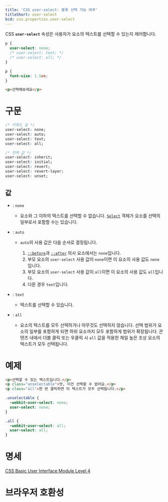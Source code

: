 ```yaml
---
title: 'CSS user-select: 블록 선택 가능 여부'
titleShort: user-select
bcd: css.properties.user-select
---
```


CSS **`user-select`** 속성은 사용자가 요소의 텍스트를 선택할 수 있는지 제어합니다.

```css hidden name=demo
p {
  user-select: none;
  /* user-select: text; */
  /* user-select: all; */
}
```

```css hidden name=demo filename=style
p {
  font-size: 1.5em;
}
```

```html hidden name=demo
<p>선택해보세요</p>
```

<LiveExample height={180} lang="css" name="demo" />

# 구문

```css
/* 키워드 값 */
user-select: none;
user-select: auto;
user-select: text;
user-select: all;

/* 전역 값 */
user-select: inherit;
user-select: initial;
user-select: revert;
user-select: revert-layer;
user-select: unset;
```

## 값

- : `none`
  - 요소와 그 이하의 텍스트를 선택할 수 없습니다. [`Select`](https://developer.mozilla.org/en-US/docs/Web/API/Selection) 객체가 요소를 선택의 일부로서 포함할 수는 있습니다.
- : `auto`

  - `auto`의 사용 값은 다음 순서로 결정됩니다.

    1. [`::before`]과 [`::after`] 의사 요소에서는 `none`입니다.
    2. 부모 요소의 `user-select` 사용 값이 `none`이면 이 요소의 사용 값도 `none`입니다.
    3. 부모 요소의 `user-select` 사용 값이 `all`이면 이 요소의 사용 값도 `all`입니다.
    4. 다른 경우 `text`입니다.

- : `text`
  - 텍스트를 선택할 수 있습니다.
- : `all`
  - 요소의 텍스트를 모두 선택하거나 아무것도 선택하지 않습니다. 선택 범위가 요소의 일부를 포함하게 되면 하위 요소까지 모두 포함하게 범위가 확장됩니다. 콘텐츠 내에서 더블 클릭 또는 우클릭 시 `all` 값을 적용한 제일 높은 조상 요소의 텍스트가 모두 선택됩니다.

# 예제

```html hidden name=example
<p>선택할 수 있는 텍스트입니다.</p>
<p class="unselectable">앗, 이건 선택할 수 없어요.</p>
<p class="all">한 번 클릭하면 이 텍스트가 모두 선택됩니다.</p>
```

```css hidden name=example
.unselectable {
  -webkit-user-select: none;
  user-select: none;
}

.all {
  -webkit-user-select: all;
  user-select: all;
}
```

<LiveExample height={180} lang="css" name="example" />

# 명세

[CSS Basic User Interface Module Level 4](https://drafts.csswg.org/css-ui/#content-selection)

# 브라우저 호환성

<BrowserCompat data={props.bcd} />

[`::after`]: https://developer.mozilla.org/en-US/docs/Web/CSS/::after
[`::before`]: https://developer.mozilla.org/en-US/docs/Web/CSS/::before
